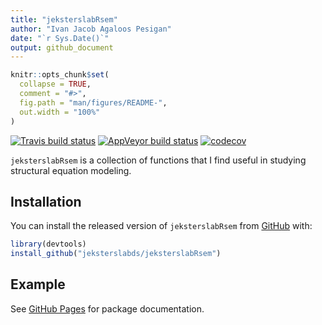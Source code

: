 ```yaml
---
title: "jeksterslabRsem"
author: "Ivan Jacob Agaloos Pesigan"
date: "`r Sys.Date()`"
output: github_document
---
```


<!-- README.md is generated from README.Rmd. Please edit that file -->

```r
knitr::opts_chunk$set(
  collapse = TRUE,
  comment = "#>",
  fig.path = "man/figures/README-",
  out.width = "100%"
)
```

<!-- badges: start -->
[![Travis build status](https://travis-ci.com/jeksterslabds/jeksterslabRsem.svg?branch=master)](https://travis-ci.com/jeksterslabds/jeksterslabRsem)
[![AppVeyor build status](https://ci.appveyor.com/api/projects/status/github/jeksterslabds/jeksterslabRsem?branch=master&svg=true)](https://ci.appveyor.com/project/jeksterslabds/jeksterslabRsem)
[![codecov](https://codecov.io/github/jeksterslabds/jeksterslabRsem/branch/master/graphs/badge.svg)](https://codecov.io/github/jeksterslabds/jeksterslabRsem) 
<!-- badges: end -->

`jeksterslabRsem` is a collection of functions that I find useful in studying structural equation modeling.

## Installation

You can install the released version of `jeksterslabRsem` from [GitHub](https://github.com/jeksterslabds/jeksterslabRsem) with:

```r
library(devtools)
install_github("jeksterslabds/jeksterslabRsem")
```

## Example

See [GitHub Pages](https://jeksterslabds.github.io/jeksterslabRsem/index.html)
for package documentation.
